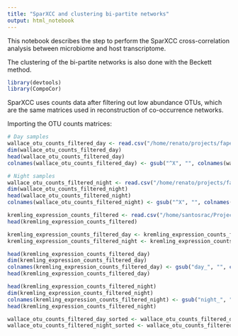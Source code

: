 ```yaml
---
title: "SparXCC and clustering bi-partite networks"
output: html_notebook
---
```


This notebook describes the step to perform the SparXCC cross-correlation analysis between microbiome and host transcriptome.

The clustering of the bi-partite networks is also done with the Beckett method.

```r
library(devtools)
library(CompoCor)
```

SparXCC uses counts data after filtering out low abundance OTUs, which are the same matrices used in reconstruction of co-occurrence networks.

Importing the OTU counts matrices:

```r
# Day samples
wallace_otu_counts_filtered_day <- read.csv("/home/renato/projects/fapesp_bepe_pd/microbiome/filtered_otu_table_day_filtered_rel_abund_cv_filtered.tsv", sep="\t", header=TRUE, row.names=1)
dim(wallace_otu_counts_filtered_day)
head(wallace_otu_counts_filtered_day)
colnames(wallace_otu_counts_filtered_day) <- gsub("^X", "", colnames(wallace_otu_counts_filtered_day))

# Night samples
wallace_otu_counts_filtered_night <- read.csv("/home/renato/projects/fapesp_bepe_pd/microbiome/filtered_otu_table_night_filtered_rel_abund_cv_filtered.tsv", sep="\t", header=TRUE, row.names=1)
dim(wallace_otu_counts_filtered_night)
head(wallace_otu_counts_filtered_night)
colnames(wallace_otu_counts_filtered_night) <- gsub("^X", "", colnames(wallace_otu_counts_filtered_night))
```


```r
kremling_expression_counts_filtered <- read.csv("/home/santosrac/Projects/UGA_RACS/IntegrationMetataxExpression/SparXCC_summed_OTUs_plant_center_retreat/expression_counts_day_night_filtered_cv_filtered.tsv", sep="\t", header=TRUE, row.names=1)
head(kremling_expression_counts_filtered)

kremling_expression_counts_filtered_day <- kremling_expression_counts_filtered[, grep("day", names(kremling_expression_counts_filtered), value = TRUE)]
kremling_expression_counts_filtered_night <- kremling_expression_counts_filtered[, grep("night", names(kremling_expression_counts_filtered), value = TRUE)]

head(kremling_expression_counts_filtered_day)
dim(kremling_expression_counts_filtered_day)
colnames(kremling_expression_counts_filtered_day) <- gsub("day_", "", colnames(kremling_expression_counts_filtered_day))
head(kremling_expression_counts_filtered_day)

head(kremling_expression_counts_filtered_night)
dim(kremling_expression_counts_filtered_night)
colnames(kremling_expression_counts_filtered_night) <- gsub("night_", "", colnames(kremling_expression_counts_filtered_night))
head(kremling_expression_counts_filtered_night)

wallace_otu_counts_filtered_day_sorted <- wallace_otu_counts_filtered_day[ , colnames(kremling_expression_counts_filtered_day)]
wallace_otu_counts_filtered_night_sorted <- wallace_otu_counts_filtered_night[ , colnames(kremling_expression_counts_filtered_night)]
```

